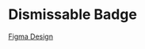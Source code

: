 
<Meta title='Roadmap/Dismissable Badge' />

# Dismissable Badge

[Figma Design](<https://www.figma.com/file/BI4RtvvajB7E3EQHlNTL4I/Mirotone-UI-Components-(Community)?type=design&node-id=3642-13487&mode=design&t=lya7mgGuGGuYILSD-4>)
